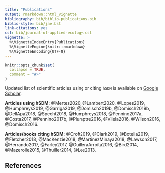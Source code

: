 ```yaml
---
title: "Publications"
output: rmarkdown::html_vignette
bibliography: bib/biblio-publications.bib
biblio-style: bib/jae.bst
link-citations: yes
csl: bib/journal-of-applied-ecology.csl
vignette: >
  %\VignetteIndexEntry{Publications}
  %\VignetteEngine{knitr::rmarkdown}
  %\VignetteEncoding{UTF-8}
---
```


```r
knitr::opts_chunk$set(
  collapse = TRUE,
  comment = "#>"
)
```

Updated list of scientific articles using or citing `hSDM` is available on [Google Scholar](https://scholar.google.fr/scholar?start=0&hl=fr&as_sdt=2005&cites=13416572550730321875&scipsc=).

**Articles using hSDM**: @Mertes2020, @Lambert2020, @Lopes2019, @Humphreys2019, @Garriga2019, @Domisch2019b, @Domisch2019b, @DellApa2018, @Specht2018, @Humphreys2018, @Pennino2017a, @Costa2017, @Pennino2017b, @Plumptre2016, @Vilela2016, @Wilson2016, @Domisch2016.

**Articles/books citing hSDM**: @Croft2019, @Clark2019, @Botella2019, @Fletcher2018, @MacKenzie2018, @MartinezMinaya2018, @Lawson2017, @Herrando2017, @Farley2017, @GuilleraArroita2016, @Bird2014, @Mazerolle2015, @Thuiller2014, @Lee2013.

## References